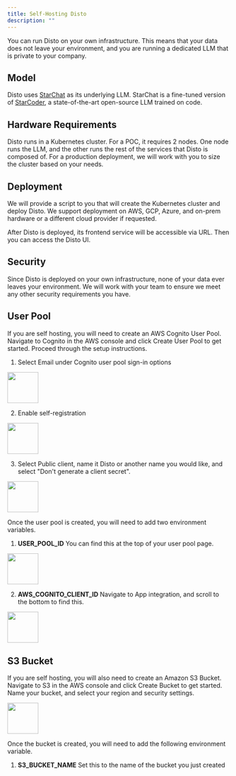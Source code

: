 ```yaml
---
title: Self-Hosting Disto
description: ""
---
```


You can run Disto on your own infrastructure. This means that your data does not leave your environment, and you are running a dedicated LLM that is private to your company.

## Model

Disto uses [StarChat](https://huggingface.co/HuggingFaceH4/starchat-beta) as its underlying LLM. StarChat is a fine-tuned version of [StarCoder](https://huggingface.co/bigcode/starcoderbase), a state-of-the-art open-source LLM trained on code.

## Hardware Requirements

Disto runs in a Kubernetes cluster. For a POC, it requires 2 nodes. One node runs the LLM, and the other runs the rest of the services that Disto is composed of. For a production deployment, we will work with you to size the cluster based on your needs.

## Deployment

We will provide a script to you that will create the Kubernetes cluster and deploy Disto. We support deployment on AWS, GCP, Azure, and on-prem hardware or a different cloud provider if requested.

After Disto is deployed, its frontend service will be accessible via URL. Then you can access the Disto UI.

## Security

Since Disto is deployed on your own infrastructure, none of your data ever leaves your environment. We will work with your team to ensure we meet any other security requirements you have.

## User Pool

If you are self hosting, you will need to create an AWS Cognito User Pool. Navigate to Cognito in the AWS console and click Create User Pool to get started. 
Proceed through the setup instructions.

1. Select Email under Cognito user pool sign-in options

<img height="70" src="/images/user_pool_1.png" />

2. Enable self-registration

<img height="70" src="/images/user_pool_2.png" />

3. Select Public client, name it Disto or another name you would like, and select "Don't generate a client secret".

<img height="70" src="/images/user_pool_3.png" />

Once the user pool is created, you will need to add two environment variables. 
1. **USER_POOL_ID**
You can find this at the top of your user pool page. 
<img height="70" src="/images/user_pool_5.png" />

2. **AWS_COGNITO_CLIENT_ID**
Navigate to App integration, and scroll to the bottom to find this.
<img height="70" src="/images/user_pool_4.png" />

## S3 Bucket

If you are self hosting, you will also need to create an Amazon S3 Bucket. Navigate to S3 in the AWS console and click Create Bucket to get started. 
Name your bucket, and select your region and security settings. 

<img height="70" src="/images/s3_bucket.png" />

Once the bucket is created, you will need to add the following environment variable. 
1. **S3_BUCKET_NAME**
Set this to the name of the bucket you just created